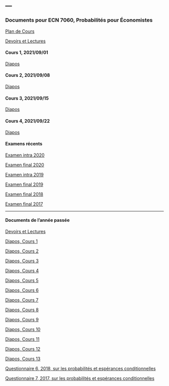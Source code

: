 ---
---

<link rel="stylesheet" href="styles.css" type="text/css">

### Documents pour ECN 7060, Probabilités pour Économistes

[Plan de Cours](./ECN7060/ECN7060A-A21-PC.pdf)

[Devoirs et Lectures](./ECN7060/ECN7060_DL.pdf)

#### Cours 1, 2021/09/01

[Diapos](./ECN7060/ECN7060_1.pdf)

#### Cours 2, 2021/09/08

[Diapos](./ECN7060/ECN7060_2.pdf)

#### Cours 3, 2021/09/15

[Diapos](./ECN7060/ECN7060_3.pdf)

#### Cours 4, 2021/09/22

[Diapos](./ECN7060/ECN7060_4.pdf)

#### Examens récents

[Examen intra 2020](./ECN7060/EI20.pdf)

[Examen final 2020](./ECN7060/EF20A.pdf)

[Examen intra 2019](./ECN7060/EI19.pdf)

[Examen final 2019](./ECN7060/EF19A.pdf)

[Examen final 2018](./ECN7060/EF18A.pdf)

[Examen final 2017](./ECN7060/EF17A.pdf)

***

#### Documents de l'année passée

[Devoirs et Lectures](./ECN7060/ECN7060_DL_2020.pdf)

[Diapos, Cours 1](./ECN7060/ECN7060_1_2020.pdf)

[Diapos, Cours 2](./ECN7060/ECN7060_2_2020.pdf)

[Diapos, Cours 3](./ECN7060/ECN7060_3_2020.pdf)

[Diapos, Cours 4](./ECN7060/ECN7060_4_2020.pdf)

[Diapos, Cours 5](./ECN7060/ECN7060_5_2020.pdf)

[Diapos, Cours 6](./ECN7060/ECN7060_6_2020.pdf)

[Diapos, Cours 7](./ECN7060/ECN7060_7_2020.pdf)

[Diapos, Cours 8](./ECN7060/ECN7060_8_2020.pdf)

[Diapos, Cours 9](./ECN7060/ECN7060_9_2020.pdf)

[Diapos, Cours 10](./ECN7060/ECN7060_10_2020.pdf)

[Diapos, Cours 11](./ECN7060/ECN7060_11_2020.pdf)

[Diapos, Cours 12](./ECN7060/ECN7060_12_2020.pdf)

[Diapos, Cours 13](./ECN7060/ECN7060_13_2020.pdf)

[Questionnaire 6, 2018, sur les probabilités et espérances conditionnelles](./ECN7060/Quiz_6_2018.pdf)

[Questionnaire 7, 2017, sur les probabilités et espérances conditionnelles](./ECN7060/Quiz_7.pdf)
